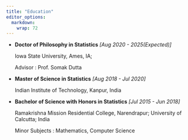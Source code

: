 ```yaml
---
title: "Education"
editor_options:
  markdown:
    wrap: 72
---
```


-   **Doctor of Philosophy in Statistics** *[Aug 2020 - 2025(Expected)]*

    Iowa State University, Ames, IA;

    Advisor : Prof. Somak Dutta

-   **Master of Science in Statistics** *[Aug 2018 - Jul 2020]*

    Indian Institute of Technology, Kanpur, India

-   **Bachelor of Science with Honors in Statistics** *[Jul 2015 - Jun
    2018]*

    Ramakrishna Mission Residential College, Narendrapur; University of
    Calcutta; India

    Minor Subjects : Mathematics, Computer Science
